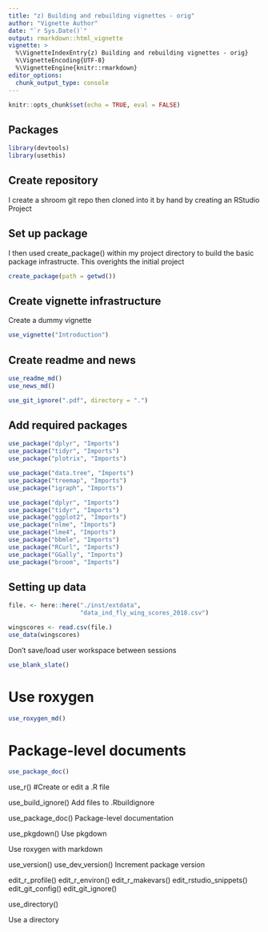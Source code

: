 ```yaml
---
title: "z) Building and rebuilding vignettes - orig"
author: "Vignette Author"
date: "`r Sys.Date()`"
output: rmarkdown::html_vignette
vignette: >
  %\VignetteIndexEntry{z) Building and rebuilding vignettes - orig}
  %\VignetteEncoding{UTF-8}
  %\VignetteEngine{knitr::rmarkdown}
editor_options: 
  chunk_output_type: console
---
```



```r
knitr::opts_chunk$set(echo = TRUE, eval = FALSE)
```

## Packages

```r
library(devtools)
library(usethis)
```

## Create repository

I create a shroom git repo then cloned into it by hand by creating an RStudio Project

## Set up package

I then used create_package() within my project directory to build the basic package infrastructe.  This overights the initial project
```r
create_package(path = getwd())
```

## Create vignette infrastructure

Create a dummy vignette
```r
use_vignette("Introduction")
```

## Create readme and news

```r
use_readme_md()
use_news_md()
```


```r
use_git_ignore(".pdf", directory = ".")
```


## Add required packages

```r
use_package("dplyr", "Imports")
use_package("tidyr", "Imports")
use_package("plotrix", "Imports")

use_package("data.tree", "Imports")
use_package("treemap", "Imports")
use_package("igraph", "Imports")

use_package("dplyr", "Imports")
use_package("tidyr", "Imports")
use_package("ggplot2", "Imports")
use_package("nlme", "Imports")
use_package("lme4", "Imports")
use_package("bbmle", "Imports")
use_package("RCurl", "Imports")
use_package("GGally", "Imports")
use_package("broom", "Imports")

```


## Setting up data

```r
file. <- here::here("./inst/extdata",
                    "data_ind_fly_wing_scores_2018.csv")

wingscores <- read.csv(file.)
use_data(wingscores)
```

Don't save/load user workspace between sessions
```r
use_blank_slate()


```


# Use roxygen
```r
use_roxygen_md()
```


# Package-level documents

```r
use_package_doc()
```




use_r() #Create or edit a .R file






use_build_ignore()
Add files to .Rbuildignore


use_package_doc()
Package-level documentation



use_pkgdown()
Use pkgdown


Use roxygen with markdown



use_version() use_dev_version()
Increment package version



edit_r_profile() edit_r_environ() edit_r_makevars() edit_rstudio_snippets() edit_git_config() edit_git_ignore()



use_directory()

Use a directory
